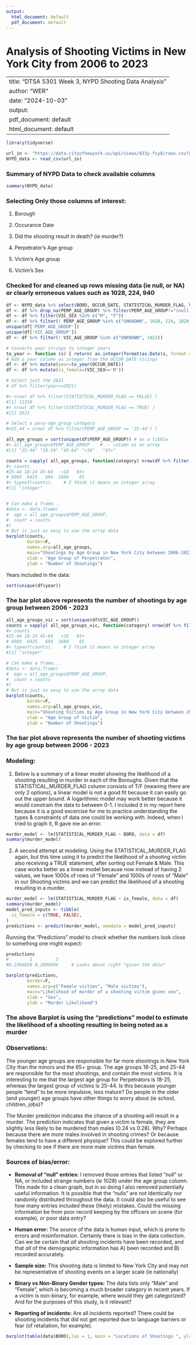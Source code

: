 ```yaml
---
output:
  html_document: default
  pdf_document: default
---
```

# Analysis of Shooting Victims in New York City from 2006 to 2023

---
title: "DTSA 5301 Week 3, NYPD Shooting Data Analysis"
author: "WER"
date: "2024-10-03"
output:
  pdf_document: default
  html_document: default
---

```r
library(tidyverse)

url_in <- "https://data.cityofnewyork.us/api/views/833y-fsy8/rows.csv?accessType=DOWNLOAD"
NYPD_data <- read_csv(url_in)
```

### Summary of NYPD Data to check available columns
```r
summary(NYPD_data)
```

### Selecting Only those columns of interest:

1. Borough

1. Occurance Date

1. Did the shooting result in death? (ie murder?)

1. Perpetrator's Age group

1. Victim's Age group

1. Victim's Sex

### Checked for and cleaned up rows missing data (ie null, or NA) or clearly erroneous values such as 1028, 224, 940
```r
df <- NYPD_data %>% select(BORO, OCCUR_DATE, STATISTICAL_MURDER_FLAG, VIC_SEX, PERP_AGE_GROUP, VIC_AGE_GROUP)
df <- df %>% drop_na(PERP_AGE_GROUP) %>% filter(PERP_AGE_GROUP!="(null)")
df <- df %>% filter(VIC_SEX %in% c("M", "F"))
df <- df %>% filter(! PERP_AGE_GROUP %in% c("UNKNOWN", 1028, 224, 1020, 940))
unique(df['PERP_AGE_GROUP'])
unique(df['VIC_AGE_GROUP'])
df <- df %>% filter(! VIC_AGE_GROUP %in% c("UNKNOWN", 1022))

# Converts year strings to integer years
to_year <- function (s) { return( as.integer(format(as.Date(s, format = "%m/%d/%Y"), "%Y")) ) }
# Add a year column as integer from the OCCUR_DATE strings
df <- df %>% mutate(year=to_year(OCCUR_DATE))
df <- df %>% mutate(is_female=(VIC_SEX=='M'))

# Select just the 2021
# df %>% filter(year==2021)

#> nrow( df %>% filter(STATISTICAL_MURDER_FLAG == FALSE) )
#[1] 11310
#> nrow( df %>% filter(STATISTICAL_MURDER_FLAG == TRUE) )
#[1] 3531

# Select a perp-age_group category
#n25_44 = nrow( df %>% filter(PERP_AGE_GROUP == '25-44') )

all_age_groups = sort(unique(df$PERP_AGE_GROUP)) # as a tibble
#> all_age_groups$PERP_AGE_GROUP    # -- column as an array
#[1] "25-44" "18-24" "45-64" "<18"   "65+"  

counts = sapply( all_age_groups, function(category) nrow(df %>% filter(PERP_AGE_GROUP == category)) )
#> counts
#25-44 18-24 45-64   <18   65+ 
# 6003  6425   694  1680    65 
#> typeof(counts).    # I think it means an integer array
#[1] "integer"


# Can make a frame...
#data <- data.frame(
#  age = all_age_groups$PERP_AGE_GROUP,
#  count = counts
#)
# But is just as easy to use the array data
barplot(counts,
        border=F,
        names.arg=all_age_groups, 
        main="Shootings by Age Group in New York City between 2006-2023",
        xlab = "Age Group of Perpetrator",
        ylab = "Number of Shootings")

```

Years included in the data:
```r
sort(unique(df$year))
```

### The bar plot above represents the number of shootings by age group between 2006 - 2023


```r
all_age_groups_vic = sort(unique(df$VIC_AGE_GROUP))
counts = sapply( all_age_groups_vic, function(category) nrow(df %>% filter(VIC_AGE_GROUP == category)) )
#> counts
#25-44 18-24 45-64   <18   65+ 
# 6003  6425   694  1680    65 
#> typeof(counts).    # I think it means an integer array
#[1] "integer"

# Can make a frame...
#data <- data.frame(
#  age = all_age_groups$PERP_AGE_GROUP,
#  count = counts
#)
# But is just as easy to use the array data
barplot(counts,
        border=F,
        names.arg=all_age_groups_vic, 
        main="Shooting Victims by Age Group in New York City between 2006-2023",
        xlab = "Age Group of Victim",
        ylab = "Number of Shootings")
```


### The bar plot above represents the number of shooting victims by age group between 2006 - 2023

### Modeling:

1) Below is a summary of a linear model showing the likelihood of a shooting resulting in murder in each of the Boroughs.  Given that the STATISTICAL_MURDER_FLAG column consists of T/F (meaning there are only 2 options), a linear model is not a good fit because it can easily go out the upper bound. A logarithmic model may work better because it would constrain the data to between 0-1.  I included it in my report here because it is a good excercise for me to practice understanding the types & constraints of data one could be working with.  Indeed, when I tried to graph it, R gave me an error. 

```r
murder_model <- lm(STATISTICAL_MURDER_FLAG ~ BORO, data = df)
summary(murder_model)
```
2) A second attempt at modeling. Using the STATISTICAL_MURDER_FLAG again, but this time using it to predict the likelihood of a shooting victim also receiving a TRUE statement, after sorting out Female & Male. This case works better as a linear model because now instead of having 2 values, we have 1000s of rows of "Female" and 1000s of rows of "Male" in our Shooting victims and we can predict the likelihood of a shooting resulting in a murder. 

```r
murder_model <- lm(STATISTICAL_MURDER_FLAG ~ is_female, data = df)
summary(murder_model)
model_pred_inputs <- tibble(
  is_female = c(TRUE, FALSE),
)
predictions <- predict(murder_model, newdata = model_pred_inputs)
```

Running the "Predictions" model to check whether the numbers look close to something one might expect:
```r
predictions
#        1         2 
#0.2366650 0.2806604     # Looks about right *given the data*
```

```r
barplot(predictions,
        border=F,
        names.arg=c("Female victims", "Male victims"), 
        main="Likelihood of murder of a shooting victim given sex",
        xlab = "Sex",
        ylab = "Murder Likelihood")
```

### The above Barplot is using the "predictions" model to estimate the likelihood of a shooting resulting in being noted as a murder

### Observations:

The younger age groups are responsible for far more shootings in New York City than the minors and the 65+ group. The age groups 18-25, and 25-44 are responsible for the most shootings, and contain the most victims. It is interesting to me that the largest age group for Perpetrators is 18-25, whereas the largest group of victims is 25-44. Is this because younger people "tend" to be more impulsive, less mature?  Do people in the older (and younger) age groups have other things to worry about (ie school, children, jobs)? 

The Murder prediction indicates the chance of a shooting will result in a murder. The prediction indicates that given a victim is female, they are slightly less likely to be murdered than males (0.24 vs 0.28). Why? Perhaps because there are more males involved in shooting crimes? Or because females tend to have a different physique? This could be explored further by checking to see if there are more male victims than female. 

### Sources of bias/error:

 - **Removal of "null" entries:** I removed those entries that listed "null" or NA, or included strange numbers (ie 1028) under the age group column. This made for a clean graph, but in so doing I also removed potentially useful information. It is possible that the "nulls" are not identically nor randomly distributed throughout the data. It could also be useful to see how many entries included these (likely) mistakes. Could the missing information be from poor record keeping by the officers on scene (for example), or poor data entry?   
 
 - **Human error:** The source of the data is human input, which is prone to errors and misinformation. Certainly there is bias in the data collection. Can we be certain that *all* shooting incidents have been recorded, and that *all* of the demographic information has A) been recorded and B) recorded accurately.
 
 - **Sample size:** This shooting data is limited to New York City and may not be representative of shooting events on a larger scale (ie nationally)
 
 - **Binary vs Non-Binary Gender types:** The data lists only "Male" and "Female", which is becoming a much broader category in recent years. If a victim is non-binary, for example, where would they get categorized? And for the purposes of this study, is it relevant?  
 
 - **Reporting of incidents:** Are all incidents reported? There could be shooting incidents that did not get reported due to language barriers or fear (of retaliation, for example).
 
```r
barplot(table(data$BORO),las = 1, main = "Locations of Shootings ", ylab ="Count")
```